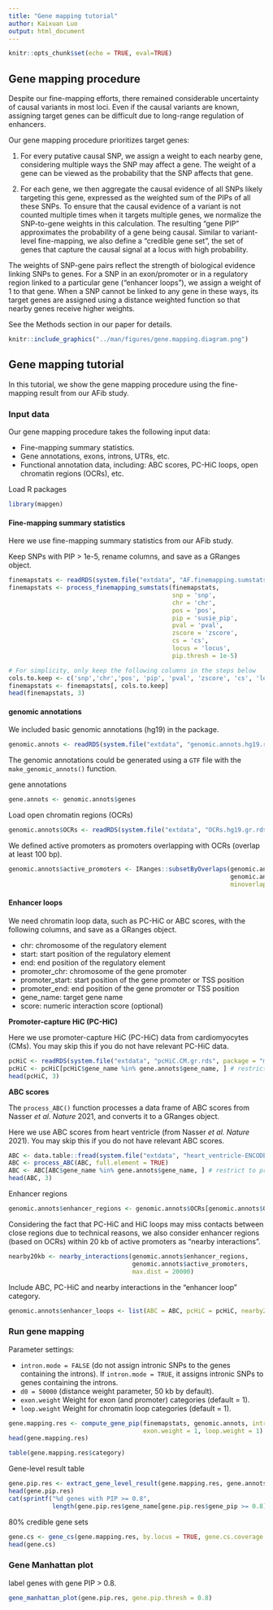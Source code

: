 ```yaml
---
title: "Gene mapping tutorial"
author: Kaixuan Luo
output: html_document
---
```


```r
knitr::opts_chunk$set(echo = TRUE, eval=TRUE)
```

## Gene mapping procedure

Despite our fine-mapping efforts, there remained considerable uncertainty of 
causal variants in most loci. Even if the causal variants are known, 
assigning target genes can be difficult due to long-range regulation of enhancers. 

Our gene mapping procedure prioritizes target genes: 

(1) For every putative causal SNP, we assign a weight to each nearby gene, 
considering multiple ways the SNP may affect a gene.
The weight of a gene can be viewed as the probability that the SNP affects that gene. 

(2) For each gene, we then aggregate the causal evidence of all SNPs likely 
targeting this gene, expressed as the weighted sum of the PIPs of all these SNPs. 
To ensure that the causal evidence of a variant is not counted multiple times 
when it targets multiple genes, we normalize the SNP-to-gene weights in this 
calculation. The resulting “gene PIP” approximates the probability of a gene 
being causal. 
Similar to variant-level fine-mapping, we also define a “credible gene set”, 
the set of genes that capture the causal signal at a locus with high probability.

The weights of SNP-gene pairs reflect the strength of biological evidence 
linking SNPs to genes. 
For a SNP in an exon/promoter or in a regulatory region linked to a particular gene 
("enhancer loops"), 
we assign a weight of 1 to that gene. 
When a SNP cannot be linked to any gene 
in these ways, its target genes are assigned using a distance weighted function
so that nearby genes receive higher weights. 

See the Methods section in our paper for details.


```r
knitr::include_graphics("../man/figures/gene.mapping.diagram.png")
```

## Gene mapping tutorial

In this tutorial, we show the gene mapping procedure using the fine-mapping result 
from our AFib study.

### Input data

Our gene mapping procedure takes the following input data:

* Fine-mapping summary statistics.
* Gene annotations, exons, introns, UTRs, etc.
* Functional annotation data, including: ABC scores, PC-HiC loops,
open chromatin regions (OCRs), etc. 

Load R packages
```r
library(mapgen)
```

#### Fine-mapping summary statistics 

Here we use fine-mapping summary statistics from our AFib study.

Keep SNPs with PIP > 1e-5, rename columns, and save as a GRanges object.
```r
finemapstats <- readRDS(system.file("extdata", "AF.finemapping.sumstats.rds", package = "mapgen"))
finemapstats <- process_finemapping_sumstats(finemapstats, 
                                             snp = 'snp', 
                                             chr = 'chr', 
                                             pos = 'pos', 
                                             pip = 'susie_pip', 
                                             pval = 'pval', 
                                             zscore = 'zscore', 
                                             cs = 'cs', 
                                             locus = 'locus',  
                                             pip.thresh = 1e-5)

# For simplicity, only keep the following columns in the steps below
cols.to.keep <- c('snp','chr','pos', 'pip', 'pval', 'zscore', 'cs', 'locus')
finemapstats <- finemapstats[, cols.to.keep]
head(finemapstats, 3)
```

#### genomic annotations

We included basic genomic annotations (hg19) in the package.

```r
genomic.annots <- readRDS(system.file("extdata", "genomic.annots.hg19.rds", package = "mapgen"))
```

The genomic annotations could be generated using a `GTF` file with the 
`make_genomic_annots()` function.

gene annotations
```r
gene.annots <- genomic.annots$genes
```

Load open chromatin regions (OCRs) 
```r
genomic.annots$OCRs <- readRDS(system.file("extdata", "OCRs.hg19.gr.rds", package = "mapgen"))
```

We defined active promoters as promoters overlapping with OCRs (overlap at least 100 bp). 
```r
genomic.annots$active_promoters <- IRanges::subsetByOverlaps(genomic.annots$promoters, 
                                                             genomic.annots$OCRs, 
                                                             minoverlap = 100)
```

#### Enhancer loops

We need chromatin loop data, such as PC-HiC or ABC scores, 
with the following columns, and save as a GRanges object.
  
  * chr: chromosome of the regulatory element
  * start: start position of the regulatory element
  * end: end position of the regulatory element
  * promoter_chr: chromosome of the gene promoter
  * promoter_start: start position of the gene promoter or TSS position
  * promoter_end: end position of the gene promoter or TSS position
  * gene_name: target gene name
  * score: numeric interaction score (optional)

**Promoter-capture HiC (PC-HiC)**

Here we use promoter-capture HiC (PC-HiC) data from cardiomyocytes (CMs).
You may skip this if you do not have relevant PC-HiC data.
```r
pcHiC <- readRDS(system.file("extdata", "pcHiC.CM.gr.rds", package = "mapgen"))
pcHiC <- pcHiC[pcHiC$gene_name %in% gene.annots$gene_name, ] # restrict to protein coding genes
head(pcHiC, 3)
```

**ABC scores**

The `process_ABC()` function processes a data frame of ABC scores 
from Nasser *et al.* *Nature* 2021, and converts it to a GRanges object.

Here we use ABC scores from heart ventricle (from Nasser *et al.* *Nature* 2021). 
You may skip this if you do not have relevant ABC scores.
```r
ABC <- data.table::fread(system.file("extdata", "heart_ventricle-ENCODE_ABC.tsv.gz", package = "mapgen"))
ABC <- process_ABC(ABC, full.element = TRUE)
ABC <- ABC[ABC$gene_name %in% gene.annots$gene_name, ] # restrict to protein coding genes
head(ABC, 3)
```

Enhancer regions
```r
genomic.annots$enhancer_regions <- genomic.annots$OCRs[genomic.annots$OCRs$peakType!="Promoter",]
```

Considering the fact that PC-HiC and HiC loops may miss contacts between close regions
due to technical reasons, 
we also consider enhancer regions (based on OCRs) within 20 kb of active promoters
as "nearby interactions". 
```r
nearby20kb <- nearby_interactions(genomic.annots$enhancer_regions,
                                  genomic.annots$active_promoters, 
                                  max.dist = 20000)
```

Include ABC, PC-HiC and nearby interactions in the "enhancer loop" category.
```r
genomic.annots$enhancer_loops <- list(ABC = ABC, pcHiC = pcHiC, nearby20kb = nearby20kb)
```

### Run gene mapping

Parameter settings: 

* `intron.mode = FALSE` (do not assign intronic SNPs to the genes containing the introns).
If `intron.mode = TRUE`, it assigns intronic SNPs to genes containing the introns.
* `d0 = 50000` (distance weight parameter, 50 kb by default).
* `exon.weight` Weight for exon (and promoter) categories (default = 1).
* `loop.weight` Weight for chromatin loop categories (default = 1).

```r
gene.mapping.res <- compute_gene_pip(finemapstats, genomic.annots, intron.mode = FALSE, d0 = 50000,
                                     exon.weight = 1, loop.weight = 1)
head(gene.mapping.res)
```

```r
table(gene.mapping.res$category)
```

Gene-level result table
```r
gene.pip.res <- extract_gene_level_result(gene.mapping.res, gene.annots)
head(gene.pip.res)
cat(sprintf("%d genes with PIP >= 0.8", 
            length(gene.pip.res$gene_name[gene.pip.res$gene_pip >= 0.8])))
```

80% credible gene sets
```r
gene.cs <- gene_cs(gene.mapping.res, by.locus = TRUE, gene.cs.coverage = 0.8)
head(gene.cs)
```

### Gene Manhattan plot

label genes with gene PIP > 0.8.
```r
gene_manhattan_plot(gene.pip.res, gene.pip.thresh = 0.8)
```

